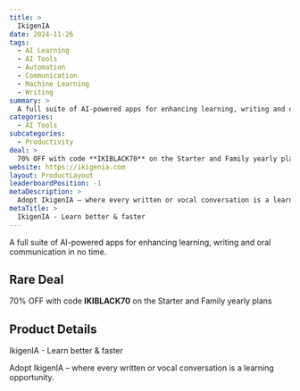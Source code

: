 ```yaml
---
title: >
  IkigenIA
date: 2024-11-26
tags:
  - AI Learning
  - AI Tools
  - Automation
  - Communication
  - Machine Learning
  - Writing
summary: >
  A full suite of AI-powered apps for enhancing learning, writing and oral communication in no time.
categories:
  - AI Tools
subcategories:
  - Productivity
deal: >
  70% OFF with code **IKIBLACK70** on the Starter and Family yearly plans
website: https://ikigenia.com
layout: ProductLayout
leaderboardPosition: -1
metaDescription: >
  Adopt IkigenIA – where every written or vocal conversation is a learning opportunity.
metaTitle: >
  IkigenIA - Learn better & faster
---
```

A full suite of AI-powered apps for enhancing learning, writing and oral communication in no time.

## Rare Deal

70% OFF with code **IKIBLACK70** on the Starter and Family yearly plans

## Product Details

IkigenIA - Learn better & faster

Adopt IkigenIA – where every written or vocal conversation is a learning opportunity.

